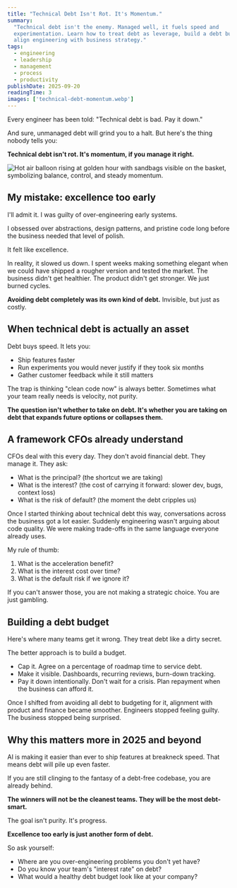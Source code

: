 ```yaml
---
title: "Technical Debt Isn't Rot. It's Momentum."
summary:
  "Technical debt isn't the enemy. Managed well, it fuels speed and
  experimentation. Learn how to treat debt as leverage, build a debt budget, and
  align engineering with business strategy."
tags:
  - engineering
  - leadership
  - management
  - process
  - productivity
publishDate: 2025-09-20
readingTime: 3
images: ['technical-debt-momentum.webp']
---
```


Every engineer has been told: "Technical debt is bad. Pay it down."

And sure, unmanaged debt will grind you to a halt. But here's the thing nobody
tells you:

**Technical debt isn't rot. It's momentum, if you manage it right.**

![Hot air balloon rising at golden hour with sandbags visible on the basket, symbolizing balance, control, and steady momentum.](technical-debt-momentum.webp)

## My mistake: excellence too early

I'll admit it. I was guilty of over-engineering early systems.

I obsessed over abstractions, design patterns, and pristine code long before the
business needed that level of polish.

It felt like excellence.

In reality, it slowed us down. I spent weeks making something elegant when we
could have shipped a rougher version and tested the market. The business didn't
get healthier. The product didn't get stronger. We just burned cycles.

**Avoiding debt completely was its own kind of debt.** Invisible, but just as
costly.

## When technical debt is actually an asset

Debt buys speed. It lets you:

- Ship features faster
- Run experiments you would never justify if they took six months
- Gather customer feedback while it still matters

The trap is thinking "clean code now" is always better. Sometimes what your team
really needs is velocity, not purity.

**The question isn't whether to take on debt. It's whether you are taking on
debt that expands future options or collapses them.**

## A framework CFOs already understand

CFOs deal with this every day. They don't avoid financial debt. They manage it.
They ask:

- What is the principal? (the shortcut we are taking)
- What is the interest? (the cost of carrying it forward: slower dev, bugs,
  context loss)
- What is the risk of default? (the moment the debt cripples us)

Once I started thinking about technical debt this way, conversations across the
business got a lot easier. Suddenly engineering wasn't arguing about code
quality. We were making trade-offs in the same language everyone already uses.

My rule of thumb:

1. What is the acceleration benefit?
2. What is the interest cost over time?
3. What is the default risk if we ignore it?

If you can't answer those, you are not making a strategic choice. You are just
gambling.

## Building a debt budget

Here's where many teams get it wrong. They treat debt like a dirty secret.

The better approach is to build a budget.

- Cap it. Agree on a percentage of roadmap time to service debt.
- Make it visible. Dashboards, recurring reviews, burn-down tracking.
- Pay it down intentionally. Don't wait for a crisis. Plan repayment when the
  business can afford it.

Once I shifted from avoiding all debt to budgeting for it, alignment with
product and finance became smoother. Engineers stopped feeling guilty. The
business stopped being surprised.

## Why this matters more in 2025 and beyond

AI is making it easier than ever to ship features at breakneck speed. That means
debt will pile up even faster.

If you are still clinging to the fantasy of a debt-free codebase, you are
already behind.

**The winners will not be the cleanest teams. They will be the most
debt-smart.**

The goal isn't purity. It's progress.

**Excellence too early is just another form of debt.**

So ask yourself:

- Where are you over-engineering problems you don't yet have?
- Do you know your team's "interest rate" on debt?
- What would a healthy debt budget look like at your company?
